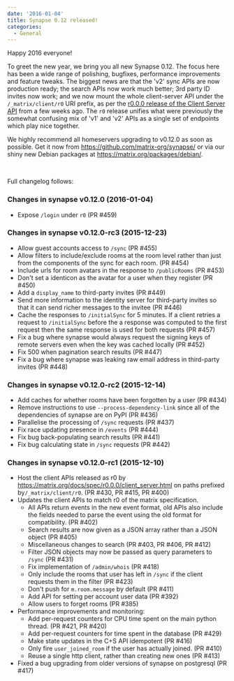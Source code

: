 ```yaml
---
date: '2016-01-04'
title: Synapse 0.12 released!
categories:
  - General
---
```


Happy 2016 everyone!

To greet the new year, we bring you all new Synapse 0.12. The focus here has been a wide range of polishing, bugfixes, performance improvements and feature tweaks. The biggest news are that the 'v2' sync APIs are now production ready; the search APIs now work much better; 3rd party ID invites now work; and we now mount the whole client-server API under the <code>/_matrix/client/r0</code> URI prefix, as per the <a href="https://matrix.org/docs/spec/r0.0.0/client_server.html">r0.0.0 release of the Client Server API</a> from a few weeks ago. The <code>r0</code> release unifies what were previously the somewhat confusing mix of 'v1' and 'v2' APIs as a single set of endpoints which play nice together.

We highly recommend all homeservers upgrading to v0.12.0 as soon as possible. Get it now from <a href="https://github.com/matrix-org/synapse/">https://github.com/matrix-org/synapse/</a> or via our shiny new Debian packages at <a href="https://matrix.org/packages/debian/">https://matrix.org/packages/debian/</a>.

&nbsp;

Full changelog follows:
<h3>Changes in synapse v0.12.0 (2016-01-04)</h3>
<ul>
    <li>Expose <code>/login</code> under <code>r0</code> (PR #459)</li>
</ul>
<a name="user-content-changes-in-synapse-v0-12-0-rc3-2015-12-23"></a>
<h3><a id="user-content-changes-in-synapse-v0120-rc3-2015-12-23" class="anchor" href="https://github.com/matrix-org/synapse/blob/master/CHANGES.rst#changes-in-synapse-v0120-rc3-2015-12-23"></a>Changes in synapse v0.12.0-rc3 (2015-12-23)</h3>
<ul>
    <li>Allow guest accounts access to <code>/sync</code> (PR #455)</li>
    <li>Allow filters to include/exclude rooms at the room level rather than just from the components of the sync for each room. (PR #454)</li>
    <li>Include urls for room avatars in the response to <code>/publicRooms</code> (PR #453)</li>
    <li>Don't set a identicon as the avatar for a user when they register (PR #450)</li>
    <li>Add a <code>display_name</code> to third-party invites (PR #449)</li>
    <li>Send more information to the identity server for third-party invites so that it can send richer messages to the invitee (PR #446)</li>
    <li>Cache the responses to <code>/initialSync</code> for 5 minutes. If a client retries a request to <code>/initialSync</code> before the a response was computed to the first request then the same response is used for both requests (PR #457)</li>
    <li>Fix a bug where synapse would always request the signing keys of remote servers even when the key was cached locally (PR #452)</li>
    <li>Fix 500 when pagination search results (PR #447)</li>
    <li>Fix a bug where synapse was leaking raw email address in third-party invites (PR #448)</li>
</ul>
<a name="user-content-changes-in-synapse-v0-12-0-rc2-2015-12-14"></a>
<h3><a id="user-content-changes-in-synapse-v0120-rc2-2015-12-14" class="anchor" href="https://github.com/matrix-org/synapse/blob/master/CHANGES.rst#changes-in-synapse-v0120-rc2-2015-12-14"></a>Changes in synapse v0.12.0-rc2 (2015-12-14)</h3>
<ul>
    <li>Add caches for whether rooms have been forgotten by a user (PR #434)</li>
    <li>Remove instructions to use <code>--process-dependency-link</code> since all of the dependencies of synapse are on PyPI (PR #436)</li>
    <li>Parallelise the processing of <code>/sync</code> requests (PR #437)</li>
    <li>Fix race updating presence in <code>/events</code> (PR #444)</li>
    <li>Fix bug back-populating search results (PR #441)</li>
    <li>Fix bug calculating state in <code>/sync</code> requests (PR #442)</li>
</ul>
<a name="user-content-changes-in-synapse-v0-12-0-rc1-2015-12-10"></a>
<h3><a id="user-content-changes-in-synapse-v0120-rc1-2015-12-10" class="anchor" href="https://github.com/matrix-org/synapse/blob/master/CHANGES.rst#changes-in-synapse-v0120-rc1-2015-12-10"></a>Changes in synapse v0.12.0-rc1 (2015-12-10)</h3>
<ul>
    <li>Host the client APIs released as r0 by <a href="https://matrix.org/docs/spec/r0.0.0/client_server.html">https://matrix.org/docs/spec/r0.0.0/client_server.html</a> on paths prefixed by<code>/_matrix/client/r0</code>. (PR #430, PR #415, PR #400)</li>
    <li>Updates the client APIs to match r0 of the matrix specification.
<ul>
    <li>All APIs return events in the new event format, old APIs also include the fields needed to parse the event using the old format for compatibility. (PR #402)</li>
    <li>Search results are now given as a JSON array rather than a JSON object (PR #405)</li>
    <li>Miscellaneous changes to search (PR #403, PR #406, PR #412)</li>
    <li>Filter JSON objects may now be passed as query parameters to <code>/sync</code> (PR #431)</li>
    <li>Fix implementation of <code>/admin/whois</code> (PR #418)</li>
    <li>Only include the rooms that user has left in <code>/sync</code> if the client requests them in the filter (PR #423)</li>
    <li>Don't push for <code>m.room.message</code> by default (PR #411)</li>
    <li>Add API for setting per account user data (PR #392)</li>
    <li>Allow users to forget rooms (PR #385)</li>
</ul>
</li>
    <li>Performance improvements and monitoring:
<ul>
    <li>Add per-request counters for CPU time spent on the main python thread. (PR #421, PR #420)</li>
    <li>Add per-request counters for time spent in the database (PR #429)</li>
    <li>Make state updates in the C+S API idempotent (PR #416)</li>
    <li>Only fire <code>user_joined_room</code> if the user has actually joined. (PR #410)</li>
    <li>Reuse a single http client, rather than creating new ones (PR #413)</li>
</ul>
</li>
    <li>Fixed a bug upgrading from older versions of synapse on postgresql (PR #417)</li>
</ul>
